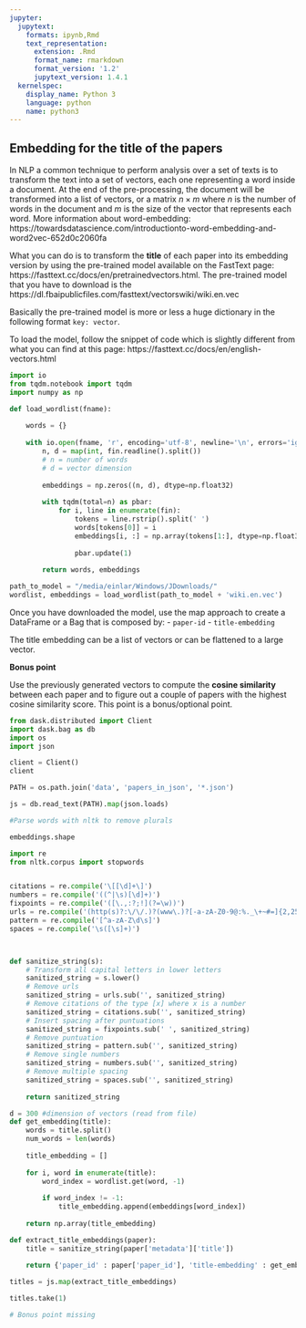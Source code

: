 ```yaml
---
jupyter:
  jupytext:
    formats: ipynb,Rmd
    text_representation:
      extension: .Rmd
      format_name: rmarkdown
      format_version: '1.2'
      jupytext_version: 1.4.1
  kernelspec:
    display_name: Python 3
    language: python
    name: python3
---
```


## Embedding for the title of the papers
In NLP a common technique to perform analysis over a set of texts is to transform the text into a set of vectors, each one representing a word inside a document. At the end of the pre-processing, the document will be transformed into a list of vectors, or a matrix $n\times m$ where $n$ is the number of words in the document and $m$ is the size of the vector that represents each word. More information about word-embedding: https://towardsdatascience.com/introductionto-word-embedding-and-word2vec-652d0c2060fa

What you can do is to transform the **title** of each paper into its embedding version by using the pre-trained model available on the FastText page: https://fasttext.cc/docs/en/pretrainedvectors.html.
The pre-trained model that you have to download is the https://dl.fbaipublicfiles.com/fasttext/vectorswiki/wiki.en.vec

Basically the pre-trained model is more or less a huge dictionary in the following format `key: vector`. 

To load the model, follow the snippet of code which is slightly different from what you can find at this page: https://fasttext.cc/docs/en/english-vectors.html

```python
import io
from tqdm.notebook import tqdm
import numpy as np

def load_wordlist(fname):
    
    words = {}
    
    with io.open(fname, 'r', encoding='utf-8', newline='\n', errors='ignore') as fin:
        n, d = map(int, fin.readline().split())
        # n = number of words
        # d = vector dimension
        
        embeddings = np.zeros((n, d), dtype=np.float32)
        
        with tqdm(total=n) as pbar:
            for i, line in enumerate(fin):
                tokens = line.rstrip().split(' ')
                words[tokens[0]] = i
                embeddings[i, :] = np.array(tokens[1:], dtype=np.float32) 
                
                pbar.update(1)
                
        return words, embeddings
```

```python
path_to_model = "/media/einlar/Windows/JDownloads/"
wordlist, embeddings = load_wordlist(path_to_model + 'wiki.en.vec')
```

Once you have downloaded the model, use the map approach to create a DataFrame or a Bag that is composed by:
- `paper-id`
- `title-embedding`

The title embedding can be a list of vectors or can be flattened to a large vector.

**Bonus point**

Use the previously generated vectors to compute the **cosine similarity** between each paper and to figure out a couple of papers with the highest cosine similarity score. This point is a bonus/optional point.

```python
from dask.distributed import Client
import dask.bag as db
import os
import json

client = Client()
client
```

```python
PATH = os.path.join('data', 'papers_in_json', '*.json')

js = db.read_text(PATH).map(json.loads)
```

```python
#Parse words with nltk to remove plurals
```

```python
embeddings.shape
```

```python
import re
from nltk.corpus import stopwords


citations = re.compile('\[[\d]+\]')
numbers = re.compile('((^|\s)[\d]+)')
fixpoints = re.compile('([\.,:?;!](?=\w))')
urls = re.compile('(http(s)?:\/\/.)?(www\.)?[-a-zA-Z0-9@:%._\+~#=]{2,256}\.[a-z]{2,6}\b([-a-zA-Z0-9@:%_\+.~#?&//=]*)')
pattern = re.compile('[^a-zA-Z\d\s]')
spaces = re.compile('\s([\s]+)')



def sanitize_string(s):
    # Transform all capital letters in lower letters
    sanitized_string = s.lower()
    # Remove urls
    sanitized_string = urls.sub('', sanitized_string)
    # Remove citations of the type [x] where x is a number
    sanitized_string = citations.sub('', sanitized_string)
    # Insert spacing after puntuations 
    sanitized_string = fixpoints.sub(' ', sanitized_string)
    # Remove puntuation
    sanitized_string = pattern.sub('', sanitized_string)
    # Remove single numbers
    sanitized_string = numbers.sub('', sanitized_string)
    # Remove multiple spacing
    sanitized_string = spaces.sub('', sanitized_string)
    
    return sanitized_string

d = 300 #dimension of vectors (read from file)
def get_embedding(title):
    words = title.split()
    num_words = len(words)
    
    title_embedding = []
    
    for i, word in enumerate(title):
        word_index = wordlist.get(word, -1)
        
        if word_index != -1:
            title_embedding.append(embeddings[word_index])
    
    return np.array(title_embedding)

```

```python
def extract_title_embeddings(paper):
    title = sanitize_string(paper['metadata']['title'])
    
    return {'paper_id' : paper['paper_id'], 'title-embedding' : get_embedding(title)}
```

```python
titles = js.map(extract_title_embeddings)
```

```python
titles.take(1)
```

```python
# Bonus point missing
```

```python

```
